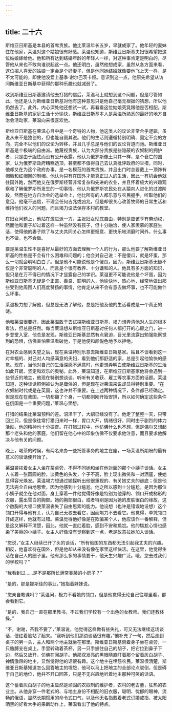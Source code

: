 ```yaml
---
---
---
```

title: 二十六
---




斯维亚日斯基是本县的首席贵族。他比莱温年长五岁，早就成家了。他年轻的妻妹住在他家，莱温对这个姑娘很有好感。莱温也知道，斯维亚日斯基夫妇很希望把这位姑娘嫁给他。他和所有达到结婚年龄的年轻人一样，对这种事肯定是明白的，尽管他从来也不敢向谁说起这一点。他还明白，虽然他想成家，虽然从各方面来看，这位招人喜爱的姑娘一定会是个好妻子，但是他同她结婚就像要他飞上天一样，是不太可能的，即使他没爱上基季·谢尔巴茨卡娅。意识到这一点，他原先希望从访问斯维亚日斯基中获得的那种乐趣也就减弱了。

收到斯维亚日斯基邀请他去打猎的信后，莱温马上就想到这个问题，但是尽管如此，他还是认为斯维亚日斯基对他有这种意思只是他自己毫无根据的猜想，所以他仍然去了。此外，内心深处他还想试一试，再看看这位姑娘究竟跟他是否相配。斯维亚日斯基的家庭生活十分愉快，斯维亚日斯基本人是莱温所熟悉的最好的地方自治会活动家，莱温向来很喜欢他。

斯维亚日斯基在莱温心目中是一个奇特的人物，他这类人的议论非常合乎逻辑，虽说从来不是独创的，但也能自圆其说。他们的生活则遵循特别明确、固定不变的方向，完全不以他们的议论为转移，并且几乎总是与他们的议论背道而驰。斯维亚日斯基是个极端的自由派。他蔑视贵族，认为大部分贵族是些隐蔽的农奴制的拥护者，只是由于胆怯而没有公开表露。他认为俄罗斯像土耳其一样，是个衰亡的国家，认为俄罗斯政府糟糕透顶，甚至都不值得自己去认真批评政府的举措，同时，他却又在为这个政府办事，是一名模范的首席贵族，并且出门时总要戴上一顶饰有帽徽和红帽圈的制帽。他认为只有在国外才能真正过人的生活，因此一有机会他就往国外跑，然而他又在俄罗斯经营非常复杂和先进的农业，并且怀着极大的兴趣观察和了解俄罗斯所发生的一切事情。他认为俄罗斯农民处在从猿向人进化的过渡阶段，然而在地方自治会的选举会上，他比所有的人都乐意与农民握手，听取他们的意见。他毫不迷信，不理会任何吉兆或凶兆，但是却很关心改善牧师的日常生活和维持他们收入的问题，而且竭力设法保存本村的教堂。

在妇女问题上，他站在激进派一方，主张妇女彻底自由，特别是应该享有劳动权，然而他和妻子却过着这样一种虽然没有孩子，但十分融洽、使人家羡慕的家庭生活，使得他的妻子除了与丈夫共同关心怎样更惬意、更快乐地消磨时间外，什么事也不做，也不会做。

要是莱温生性不是喜好从最好的方面去理解一个人的行为，那么他要了解斯维亚日斯基的性格是不会有什么困难和问题的；他会对自己说：不是傻瓜，就是坏蛋，那么一切就会明明白白了。但是他不可能说他是个傻瓜，因为，斯维亚日斯基无疑不仅是个非常聪明的人，而且是个很有教养、十分谦和的人。他具有多方面的知识，但只是在万不得已的情况下才显露自己的学识。莱温更不可能说他是个坏蛋，因为斯维亚日斯基无疑是个正直、善良、聪明的人，他愉快地、热心地、经常地做出那些受到他周围人们高度赞扬的事情，他肯定从来不会有意去做坏事，也不可能做什么坏事。

莱温极力想了解他，但总是无法了解他，总是把他及他的生活看成是一个真正的谜。

他和莱温很要好，因此莱温敢于去试探斯维亚日斯基，竭力想弄清他对人生的根本看法，但总是枉然。每当莱温想从斯维亚日斯基对任何人都打开的心房之门，进一步登堂入室，他总是发现，斯维亚日斯基显然有点窘迫，目光里流露出勉强能察觉到的恐惧，仿佛害怕莱温看破他，于是他便和颜悦色地予以拒绝。

在对农业感到失望之后，现在莱温特别乐意去斯维亚日斯基家。姑且不谈看到这一对幸福的、对己对人均感满意的夫妇，看到他们那舒适的家，总是引起他愉快的感觉。现在，当他对自己的生活深感不满意时，他更想弄明白使斯维亚日斯基的生活如此开朗、坚定和欢乐的奥秘。此外，莱温知道，在斯维亚日斯基家他将会遇到一些邻近的地主，他现在特别想谈谈、听听有关收获、雇工等农事方面的话题。莱温知道，这种谈话照例被认为是庸俗的，但是现在对莱温来说却显得特别重要。“在农奴制时代或是在英国，这也许并不重要。在上述两种情况下，条件都已经确定。但是现在在我国，一切都翻了个身，一切都刚刚开始安排，所以如何确定这些条件在俄国是一个重要问题，”莱温心里想。

打猎的结果比莱温预料的差。沼泽干了，大鹬已经没有了。他走了整整一天，只带回三只，但是像往常打猎归来时一样，胃口大开，情绪很好，同时由于剧烈的体力活动，他的精神也十分振奋。在打猎过程中，他仿佛什么也不想，但是偶尔又想起那个老头和他的家庭，他们留在他心中的印象仿佛不仅要求他注意，而且要求他解决与他有关的问题。

晚上，喝茶的时候，有两名来办一些托管事务的地主在座，一场莱温所期盼的最有意义的谈话便开始了。

莱温紧挨着女主人坐在茶桌旁，不得不同她和坐在他对面的那个小姨子谈话。女主人长着一张圆圆的脸，淡黄色的头发，个子不高，脸上现出微笑和一对酒靥，使她显得容光焕发。莱温竭力想通过她探听出他很重视的、有关她丈夫的谜底；但是他无法完全自由地思索，因为他感到十分尴尬。他之所以感到十分尴尬，是因为那位小姨子就坐在他对面，身上穿着一件他觉得好像是特别为他穿的、领口开成梯形的衣服，露出雪白的胸部。她的胸部很白，或者特别是因为她的皮肤很白的缘故，这个敞胸的大领口使莱温丧失了自由思索的能力。他设想（也许是错误地设想）这个领口开得与他有关，认为自己无权去看它，因而竭力不去看它。他觉得，单凭领口开成这样，他就有过错。莱温觉得他好像是在欺骗某个人，他应该作一番解释，但是这又解释不清楚，因此，他就一直红着脸，感到不安和尴尬。他的尴尬心情也感染了美丽的小姨子。女主人好像没有觉察到这一点，老是故意拉她加入谈话。

“您说，”女主人继续已开了头的谈话，“所有俄国的东西都无法引起我丈夫的兴趣。相反，他喜欢待在国外，但是他却从来没有像在家里这样快活。在这里，他觉得生活在自己人的圈子里。他有那么多的事情要干，他天生兴趣广泛。哦，您去过我们的学校吗？”

“我看到过……是不是那所长满常春藤的小房子？”

“是的，那是娜斯佳的事业，”她指着妹妹说。

“您亲自教课吗？”莱温问，极力不看她的领口，但是他觉得无论自己往哪里看，都会看到它。

“是的，我自己一直在那里教书，不过我们学校有一个出色的女教师。我们还教体操。”

“不，谢谢，茶我不要了，”莱温说，他觉得这样做有些失礼，可又无法继续这场谈话，便红着脸站了起来。“我听到他们那边谈话很有趣，”他补充了一句，然后走到桌子的另一头，主人和两个地主就坐在那里。斯维亚日斯基侧着身子坐在桌旁，一只胳膊支在桌上，手里转动着茶杯，另一只手握住自己的胡子，把它拉到鼻子下边，然后又放开，仿佛在闻胡子。他那双发亮的黑眼睛直盯着那个留着灰白胡子、神情激昂的地主，显然觉得他的话很有趣。这个地主在埋怨农民。莱温很清楚，斯维亚日斯基知道怎么回答地主的埋怨，他可以马上把地主的全部论点驳倒，但是碍于自己的地位，他并不开口回答，只是不无兴趣地听着地主那种可笑的话语。

这个蓄着灰白胡子的地主显然是顽固的农奴制的维护者，农村的老古董，狂热的农业主。从他身穿一件老式的、与地主身份不相配的旧衣服，聪明、忧郁的眼神，流畅的俄语，显然长期惯用的命令式口气，以及他无名指戴着老式订婚戒指、被太阳晒黑的好看大手的果断动作上，莱温看出了他的特点。
